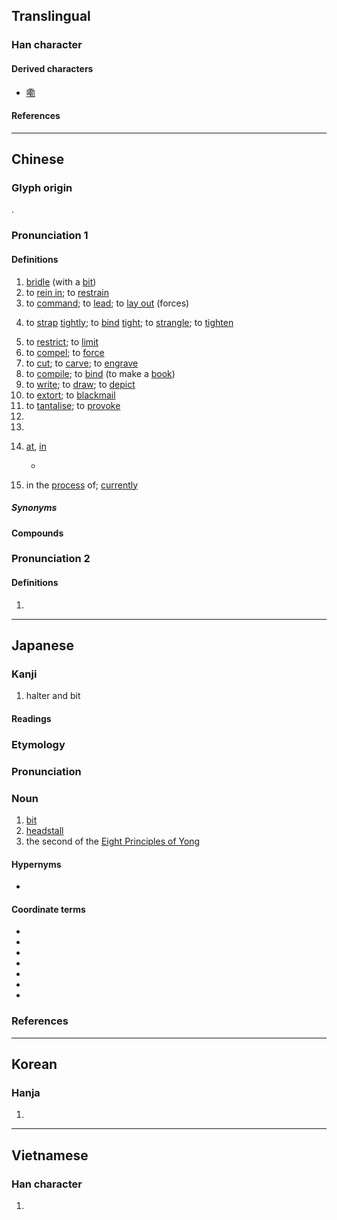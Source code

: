 {{character info}}
==Translingual==

===Han character===
{{Han char|rn=19|rad=力|as=09|sn=11|four=44527|canj=TJKS|ids=⿰革力}}

====Derived characters====
* [[嘞]]

====References====
{{Han ref|kx=0148.100|dkj=02386|dj=0333.200|hdz=10374.010|uh=52D2}}

----

==Chinese==
{{zh-forms}}

===Glyph origin===
{{Han etym}}
{{Han compound|革|力|ls=psc|c1=s|c2=p}}.

===Pronunciation 1===
{{zh-pron
|m=lè,lēi
|m_note=lēi - vernacular (“to tie tight”) - lè - literary (other senses)
|c=lak6,laak6
|h=pfs=
|md=lĕk
|mn=qz:lia̍k/tw,xm,zz:le̍k/qz:liak/tw:leh/xm:le̍h
|mn_note=lia̍k/le̍k/liak - literary; leh/le̍h - vernacular
|mn-t=lêg8
|w=5leq
|mc=y
|oc=y
|cat=n,v,cl,pn
}}

====Definitions====
{{zh-hanzi}}

# [[bridle]] (with a [[bit]])
# to [[rein in]]; to [[restrain]]
# to [[command]]; to [[lead]]; to [[lay out]] (forces)
# {{lb|zh|colloquial}} to [[strap]] [[tightly]]; to [[bind]] [[tight]]; to [[strangle]]; to [[tighten]]
# to [[restrict]]; to [[limit]]
# to [[compel]]; to [[force]]
# to [[cut]]; to [[carve]]; to [[engrave]]
# to [[compile]]; to [[bind]] (to make a [[book]])
# to [[write]]; to [[draw]]; to [[depict]]
# to [[extort]]; to [[blackmail]]
# to [[tantalise]]; to [[provoke]]
# {{zh-short|勒克斯/勒克司|[[lux]]}}
# {{surname|zh}}
# {{lb|zh|Suzhou}} [[at]], [[in]]
#* {{quote-book|zh|year=1981|origdate=1945&ndash;1950|author={{lang|zh|倪海曙}} (Ni Haishu)|chapter={{lang|zh|太太走出廚房（蘇州話）}}|title={{lang|zh|雜格嚨咚}} (Zagelongdong)|trans-title=|edition=|publisher={{w2|zh|生活·讀書·新知三聯書店}}|page=20|type=reprint|original={{lang|zh|雜格嚨咚集}}|by={{lang|zh|倪海曙}}}}
#*: {{zh-x|花瓶 滾 勒 地下，皮鞋 脫 勒 床浪。||W-SZ}}
# {{lb|zh|Suzhou}} in the [[process]] of; [[currently]]

=====Synonyms=====
{{zh-dial|在}}
{{zh-dial|正在}}

====Compounds====
{{zh-der|勒斃|勒子|勒緊|勒住|勒里勒得|勒死|勒緊褲帶|勒贖|勒迫|勒馬|勒馬懸崖|勒狀|多羅貝勒|勒逼|強勒|勒抑|勒停|奧勒岡州|勒休|彌勒|庫勒山|勒碑|勒戒|布勒斯特|巴勒斯坦|巴勒摩|勾勒|勒交|勒掯|勒兵|勒借|勒開|勒口|勒銜|勒銘|列寧格勒|克勒特|勒石|勒索|加勒比海|勒派|呼畢勒罕|勒限|勒克司|勒令|勒詐|勒尤|掯勒|懸崖勒馬|抑勒|磨勒|玉勒|玉勒雕鞍|擄人勒贖|泰勒制度|敕勒歌|敕勒|敲詐勒索|貝爾格勒|臨崖勒馬|銜勒|那不勒斯|邀勒|訶梨勒|羈勒|羅勒|金勒|逼勒|賽普勒斯|鉤勒|部勒|轡勒|要勒|阿勃勒|勒拿河|郭勒木德|大格勒|革勒車|古勒巴格|阿熱勒|瓊庫勒|庫拉木勒克|薩勒吾則克|希吾勒|策勒|色格孜庫勒|薩利吉勒干南庫勒|克克拉去考勒|喀勒塔吐格曼|吐曼塔勒|庫爾勒|加依提勒克|疏勒|錫林郭勒|夏馬勒巴格|阿依庫勒|喬勒潘|夏普吐勒|阿恰勒|托依堡勒迪|克孜勒蘇|皮拉勒|烏魯卻勒|鐵勒}}

===Pronunciation 2===
{{zh-pron
|m=lei
|dial=n
|cat=part
}}

====Definitions====
{{zh-hanzi}}

# {{zh-alt-form|嘞|[[modal]] [[particle]]}}

{{zh-cat|Horse tack}}

----

==Japanese==

===Kanji===
{{ja-kanji|rs=力09}}

# halter and bit

====Readings====
{{ja-readings
|goon=ろく
|kanon=ろく
|kun=くつわ-
}}

===Etymology===
{{wp|lang=ja}}
{{ja-kanjitab|ろく|yomi=o}}
{{der|ja|ltc|勒|sort=ろく}}

===Pronunciation===
{{ja-pron|yomi=o|ろく|acc=1|acc_ref=DJR}}

===Noun===
{{ja-noun|ろく}}

# [[bit]] {{gl|metal in horse's mouth}}
# [[headstall]]
# the second of the [[w:Eight Principles of Yong|Eight Principles of Yong]]

====Hypernyms====
* {{ja-r|永%字 八%法|えい%じ はっ%ぽう|the [[w:Eight Principles of Yong|Eight Principles of Yong]]}}

====Coordinate terms====
* {{ja-r|側|そく|the first of the [[w:Eight Principles of Yong|Eight Principles of Yong]]}}
* {{ja-r|努|ど|the third of the [[w:Eight Principles of Yong|Eight Principles of Yong]]}}
* {{ja-r|趯|てき|the fourth of the [[w:Eight Principles of Yong|Eight Principles of Yong]]}}
* {{ja-r|策|さく|the fifth of the [[w:Eight Principles of Yong|Eight Principles of Yong]]}}
* {{ja-r|掠|りゃく|the sixth of the [[w:Eight Principles of Yong|Eight Principles of Yong]]}}
* {{ja-r|啄|たく|the seventh of the [[w:Eight Principles of Yong|Eight Principles of Yong]]}}
* {{ja-r|磔|たく|the eighth of the [[w:Eight Principles of Yong|Eight Principles of Yong]]}}

===References===
<references/>

----

==Korean==

===Hanja===
{{ko-hanja|륵}}

# {{rfdef|ko|sort=力09}}

----

==Vietnamese==

===Han character===
{{vi-readings|reading=[[lặc]], [[lắc]], [[lấc]], [[lật]], [[lất]]|rs=力09}}

# {{rfdef|vi|sort=力09}}